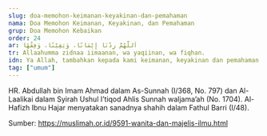 ```yaml
---
slug: doa-memohon-keimanan-keyakinan-dan-pemahaman
nama: Doa Memohon Keimanan, Keyakinan, dan Pemahaman
grup: Doa Memohon Kebaikan
order: 24
ar: اَللَّهُمَّ زِدْنَا إِيْمَانًا، وَيَقِيْنًا، وَفِقْهًا
tr: Allaahumma zidnaa iimaanan, wa yaqiinan, wa fiqhan.
idn: Ya Allah, tambahkan kepada kami keimanan, keyakinan dan pemahaman (yang benar).
tag: ["umum"]
---
```


HR. Abdullah bin Imam Ahmad dalam As-Sunnah (I/368, No. 797) dan Al-Laalikai dalam Syirah Ushul I’tiqod Ahlis Sunnah waljama’ah (No. 1704). Al-Hafizh Ibnu Hajar menyatakan sanadnya shahih dalam Fathul Barri (I/48).

Sumber: https://muslimah.or.id/9591-wanita-dan-majelis-ilmu.html
